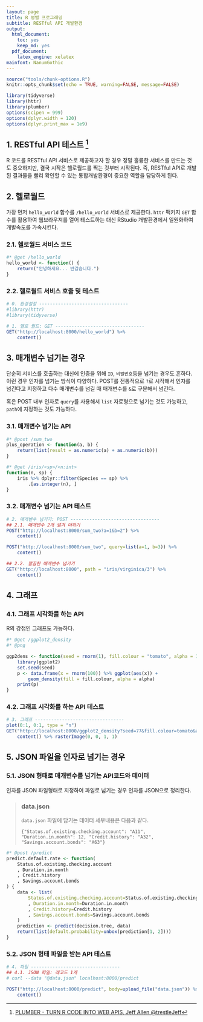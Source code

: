 ```yaml
---
layout: page
title: R 병렬 프로그래밍
subtitle: RESTful API 개발환경
output:
  html_document: 
    toc: yes
    keep_md: yes
  pdf_document:
    latex_engine: xelatex
mainfont: NanumGothic
---
```


``` r
source("tools/chunk-options.R")
knitr::opts_chunk$set(echo = TRUE, warning=FALSE, message=FALSE)

library(tidyverse)
library(httr)
library(plumber)
options(scipen = 999)
options(dplyr.width = 120)
options(dplyr.print_max = 1e9)
```


## 1. RESTful API 테스트 [^plumber-restful-api-earl-2015]

[^plumber-restful-api-earl-2015]: [PLUMBER - TURN R CODE INTO WEB APIS, Jeff Allen @trestleJeff](https://plumber.trestletech.com/components/earl-2015/)

R 코드를 RESTful API 서비스로 제공하고자 할 경우 정말 훌륭한 서비스를 만드는 것도 중요하지만, 
결국 시작은 헬로월드를 찍는 것부터 시작된다. 즉, RESTful API로 개발된 결과물을 빨리 확인할 수 있는 통합개발환경이 중요한 역할을 담당하게 된다.

## 2. 헬로월드

가장 먼저 `hello_world` 함수를 `/hello_world` 서비스로 제공한다.
`httr` 팩키지 `GET` 함수를 활용하여 웹브라우져를 열어 테스트하는 대신 RStudio 개발환경에서 일원화하여 개발속도를 가속시킨다.

### 2.1. 헬로월드 서비스 코드

``` r
#* @get /hello_world
hello_world <- function() {
    return("안녕하세요... 반갑습니다.")
}
```

### 2.2. 헬로월드 서비스 호출 및 테스트 

``` r
# 0. 환경설정 ---------------------------------
#library(httr)
#library(tidyverse)

# 1. 헬로 월드: GET ---------------------------------
GET("http://localhost:8000/hello_world") %>% 
    content()
```

## 3. 매개변수 넘기는 경우

단순히 서비스를 호출하는 대신에 인증을 위해 `ID`, `비밀번호`등을 넘기는 경우도 흔하다.
이런 경우 인자를 넘기는 방식이 다양하다.
POST를 전통적으로 `?`로 시작해서 인자를 넘긴다고 지정하고 다수 매개변수를 넘길 때 매개변수를 `&`로 구분해서 넘긴다.

혹은 POST 내부 인자로 `query`를 사용해서 `list` 자료형으로 넘기는 것도 가능하고,
`path`에 지정하는 것도 가능하다.

### 3.1. 매개변수 넘기는 API  

``` r
#* @post /sum_two
plus_operation <- function(a, b) {
    return(list(result = as.numeric(a) + as.numeric(b)))
}

#* @get /iris/<sp>/<n:int>
function(n, sp) {
    iris %>% dplyr::filter(Species == sp) %>% 
        .[as.integer(n), ]
}
```

### 3.2. 매개변수 넘기는 API 테스트 


``` r
# 2. 매개변수 넘기기: POST ---------------------------------
## 2.1. 매개변수 2개 넘겨 더하기
POST("http://localhost:8000/sum_two?a=1&b=2") %>% 
    content()

POST("http://localhost:8000/sum_two", query=list(a=1, b=3)) %>% 
    content()

## 2.2. 깔끔한 매개변수 넘기기
GET("http://localhost:8000", path = "iris/virginica/3") %>% 
    content()
```

## 4. 그래프 

### 4.1. 그래프 시각화를 하는 API  

R의 강점인 그래프도 가능하다.

``` r
#* @get /ggplot2_density
#* @png

ggp2dens <- function(seed = rnorm(1), fill.colour = "tomato", alpha = 1) {
    library(ggplot2)
    set.seed(seed)
    p <- data.frame(x = rnorm(100)) %>% ggplot(aes(x)) + 
        geom_density(fill = fill.colour, alpha = alpha)
    print(p)
}
```

### 4.2. 그래프 시각화를 하는 API  테스트

``` r
# 3. 그래프 ---------------------------------
plot(0:1, 0:1, type = "n")
GET("http://localhost:8000/ggplot2_density?seed=77&fill.colour=tomato&alpha=0.5") %>% 
    content() %>% rasterImage(0, 0, 1, 1)
```

## 5. JSON 파일을 인자로 넘기는 경우

### 5.1. JSON 형태로 매개변수를 넘기는 API코드와 데이터

인자를 JSON 파일형태로 지정하여 파일로 넘기는 경우 인자를 JSON으로 정리한다.

> ### data.json {.callout}
>
> `data.json` 파일에 담기는 데이터 세부내용은 다음과 같다.
> 
> 
> `{"Status.of.existing.checking.account": "A11", "Duration.in.month": 12, "Credit.history": "A32", "Savings.account.bonds": "A63"}`

``` r
#* @post /predict
predict.default.rate <- function(
    Status.of.existing.checking.account
    , Duration.in.month
    , Credit.history
    , Savings.account.bonds
) {
    data <- list(
        Status.of.existing.checking.account=Status.of.existing.checking.account
        , Duration.in.month=Duration.in.month
        , Credit.history=Credit.history
        , Savings.account.bonds=Savings.account.bonds
    )
    prediction <- predict(decision.tree, data)
    return(list(default.probability=unbox(prediction[1, 2])))
}
```

### 5.2. JSON 형태 파일을 받는 API 테스트 

``` r
# 4. 파일 ---------------------------------
## 4.1. JSON 파일: 레코드 1개
# curl --data "@data.json" localhost:8000/predict

POST("http://localhost:8000/predict", body=upload_file("data.json")) %>%
    content()
```
